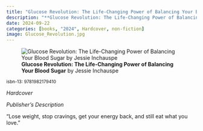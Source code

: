 ```yaml
---
title: "Glucose Revolution: The Life-Changing Power of Balancing Your Blood Sugar"
description: "**Glucose Revolution: The Life-Changing Power of Balancing Your Blood Sugar** by Jessie Inchauspe"
date: 2024-09-22
categories: [books, "2024", Hardcover, non-fiction]
image: Glucose_Revolution.jpg
---
```

![**Glucose Revolution: The Life-Changing Power of Balancing Your Blood Sugar** by Jessie Inchauspe](Glucose_Revolution.jpg){fig-align="left"}

<sup>isbn-13: 9781982179410</sup>

*Hardcover*

*Publisher's Description*

"Lose weight, stop cravings, get your energy back, and still eat what you
love."